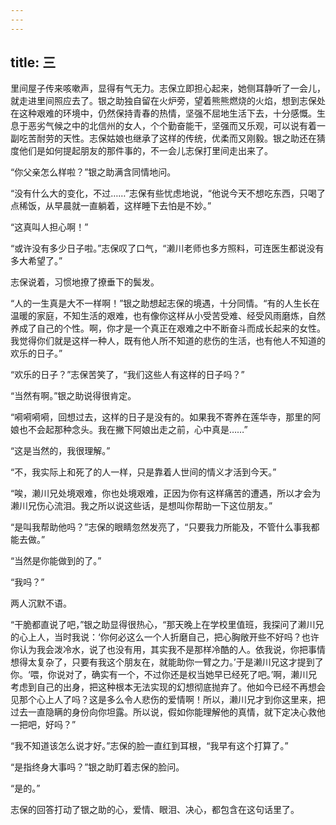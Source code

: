 ```yaml
---
---
---
```

title: 三
---




里间屋子传来咳嗽声，显得有气无力。志保立即担心起来，她侧耳静听了一会儿，就走进里间照应去了。银之助独自留在火炉旁，望着熊熊燃烧的火焰，想到志保处在这种艰难的环境中，仍然保持青春的热情，坚强不屈地生活下去，十分感慨。生息于恶劣气候之中的北信州的女人，个个勤奋能干，坚强而又乐观，可以说有着一副吃苦耐劳的天性。志保姑娘也继承了这样的传统，优柔而又刚毅。银之助还在猜度他们是如何提起朋友的那件事的，不一会儿志保打里间走出来了。

“你父亲怎么样啦？”银之助满含同情地问。

“没有什么大的变化，不过……”志保有些忧虑地说，“他说今天不想吃东西，只喝了点稀饭，从早晨就一直躺着，这样睡下去怕是不妙。”

“这真叫人担心啊！”

“或许没有多少日子啦。”志保叹了口气，“濑川老师也多方照料，可连医生都说没有多大希望了。”

志保说着，习惯地撩了撩垂下的鬓发。

“人的一生真是大不一样啊！”银之助想起志保的境遇，十分同情。“有的人生长在温暖的家庭，不知生活的艰难，也有像你这样从小受苦受难、经受风雨磨炼，自然养成了自己的个性。啊，你才是一个真正在艰难之中不断奋斗而成长起来的女性。我觉得你们就是这样一种人，既有他人所不知道的悲伤的生活，也有他人不知道的欢乐的日子。”

“欢乐的日子？”志保苦笑了，“我们这些人有这样的日子吗？”

“当然有啊。”银之助说得很肯定。

“嗬嗬嗬嗬，回想过去，这样的日子是没有的。如果我不寄养在莲华寺，那里的阿娘也不会起那种念头。我在撇下阿娘出走之前，心中真是……”

“这是当然的，我很理解。”

“不，我实际上和死了的人一样，只是靠着人世间的情义才活到今天。”

“唉，濑川兄处境艰难，你也处境艰难，正因为你有这样痛苦的遭遇，所以才会为濑川兄伤心流泪。我之所以说这些话，是想叫你帮助一下这位朋友。”

“是叫我帮助他吗？”志保的眼睛忽然发亮了，“只要我力所能及，不管什么事我都能去做。”

“当然是你能做到的了。”

“我吗？”

两人沉默不语。

“干脆都直说了吧，”银之助显得很热心，“那天晚上在学校里值班，我探问了濑川兄的心上人，当时我说：‘你何必这么一个人折磨自己，把心胸敞开些不好吗？也许你认为我会泼冷水，说了也没有用，其实我不是那样冷酷的人。依我说，你把事情想得太复杂了，只要有我这个朋友在，就能助你一臂之力。’于是濑川兄这才提到了你。‘喂，你说对了，确实有一个，不过你还是权当她早已经死了吧。’啊，濑川兄考虑到自己的出身，把这种根本无法实现的幻想彻底抛弃了。他如今已经不再想会见那个心上人了吗？这是多么令人悲伤的爱情啊！所以，濑川兄才到你这里来，把过去一直隐瞒的身份向你坦露。所以说，假如你能理解他的真情，就下定决心救他一把吧，好吗？”

“我不知道该怎么说才好。”志保的脸一直红到耳根，“我早有这个打算了。”

“是指终身大事吗？”银之助盯着志保的脸问。

“是的。”

志保的回答打动了银之助的心，爱情、眼泪、决心，都包含在这句话里了。